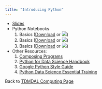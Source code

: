 ```yaml
---
title: "Introducing Python"
---
```


* [Slides](abc.pdf)
* Python Notebooks
    1. Basics (<a href="" download="2_Basics.ipynb">Download</a> or [![](colab-badge.svg)](https://colab.research.google.com/github/tdmdal/python-workshop/blob/master/docs/2_Basics.ipynb))
    2. Basics (<a href="" download="2_Basics.ipynb">Download</a> or [![](colab-badge.svg)](https://colab.research.google.com/github/tdmdal/python-workshop/blob/master/docs/2_Basics.ipynb))
    3. Basics (<a href="" download="2_Basics.ipynb">Download</a> or [![](colab-badge.svg)](https://colab.research.google.com/github/tdmdal/python-workshop/blob/master/docs/2_Basics.ipynb))
* Other Resources:   
    1. [Composing Programs](http://composingprograms.com/)
    2. [Python for Data Science Handbook](https://jakevdp.github.io/PythonDataScienceHandbook/)
    3. [Google Python Style Guide](https://google.github.io/styleguide/pyguide.html)
    4. [Python Data Science Essential Training](https://www.lynda.com/Python-tutorials/Python-Data-Science-Essential-Training/520233-2.html)
    
Back to [TDMDAL Computing Page](https://tdmdal.github.io/)